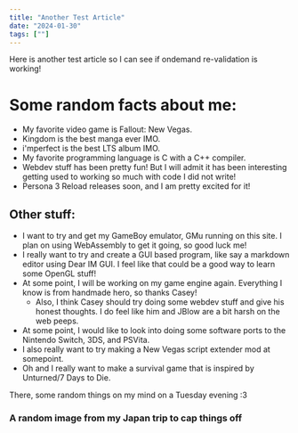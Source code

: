 ```yaml
---
title: "Another Test Article"
date: "2024-01-30"
tags: [""]
---
```

Here is another test article so I can see if ondemand re-validation is working!

# Some random facts about me:
- My favorite video game is Fallout: New Vegas.
- Kingdom is the best manga ever IMO.
- i'mperfect is the best LTS album IMO.
- My favorite programming language is C with a C++ compiler.
- Webdev stuff has been pretty fun! But I will admit it has been interesting getting used to working so much with code I did not write!
- Persona 3 Reload releases soon, and I am pretty excited for it!

## Other stuff:
- I want to try and get my GameBoy emulator, GMu running on this site. I plan on using WebAssembly to get it going, so good luck me!
- I really want to try and create a GUI based program, like say a markdown editor using Dear IM GUI. I feel like that could be a good way to learn some OpenGL stuff!
- At some point, I will be working on my game engine again. Everything I know is from handmade hero, so thanks Casey!
    - Also, I think Casey should try doing some webdev stuff and give his honest thoughts. I do feel like him and JBlow are a bit harsh on the web peeps.
- At some point, I would like to look into doing some software ports to the Nintendo Switch, 3DS, and PSVita. 
- I also really want to try making a New Vegas script extender mod at somepoint.
- Oh and I really want to make a survival game that is inspired by Unturned/7 Days to Die.

There, some random things on my mind on a Tuesday evening :3

### A random image from my Japan trip to cap things off
<CustomImage src="https://raw.githubusercontent.com/kaemic3/blog-posts/main/images/jp_parfait.jpg" alt="Cake in can!"/>
